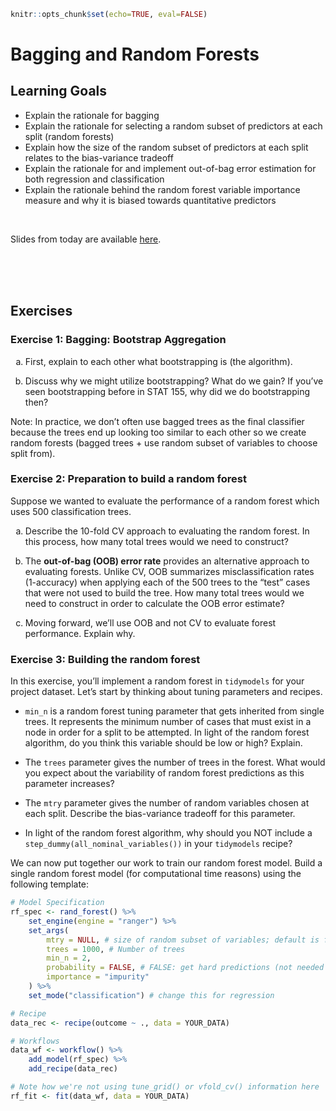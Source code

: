 ```r
knitr::opts_chunk$set(echo=TRUE, eval=FALSE)
```

# Bagging and Random Forests

## Learning Goals {-}

- Explain the rationale for bagging
- Explain the rationale for selecting a random subset of predictors at each split (random forests)
- Explain how the size of the random subset of predictors at each split relates to the bias-variance tradeoff
- Explain the rationale for and implement out-of-bag error estimation for both regression and classification
- Explain the rationale behind the random forest variable importance measure and why it is biased towards quantitative predictors

<br>

Slides from today are available [here](https://docs.google.com/presentation/d/13PF2fQMoqEt4HmeDmgKMwwtPsyrKbmt79eyYVrssklU/edit?usp=sharing).



<br><br><br>



## Exercises {-}

### Exercise 1: Bagging: Bootstrap Aggregation {-}

a. First, explain to each other what bootstrapping is (the algorithm). 

b. Discuss why we might utilize bootstrapping? What do we gain? If you've seen bootstrapping before in STAT 155, why did we do bootstrapping then?

Note: In practice, we don't often use bagged trees as the final classifier because the trees end up looking too similar to each other so we create random forests (bagged trees + use random subset of variables to choose split from). 



### Exercise 2: Preparation to build a random forest {-}

Suppose we wanted to evaluate the performance of a random forest which uses 500 classification trees.

a. Describe the 10-fold CV approach to evaluating the random forest. In this process, how many total trees would we need to construct?

b. The **out-of-bag (OOB) error rate** provides an alternative approach to evaluating forests. Unlike CV, OOB summarizes misclassification rates (1-accuracy) when applying each of the 500 trees to the "test" cases that were not used to build the tree. How many total trees would we need to construct in order to calculate the OOB error estimate?

c. Moving forward, we'll use OOB and not CV to evaluate forest performance. Explain why.



### Exercise 3: Building the random forest {-}

In this exercise, you'll implement a random forest in `tidymodels` for your project dataset. Let's start by thinking about tuning parameters and recipes.

- `min_n` is a random forest tuning parameter that gets inherited from single trees. It represents the minimum number of cases that must exist in a node in order for a split to be attempted. In light of the random forest algorithm, do you think this variable should be low or high? Explain.

- The `trees` parameter gives the number of trees in the forest. What would you expect about the variability of random forest predictions as this parameter increases?

- The `mtry` parameter gives the number of random variables chosen at each split. Describe the bias-variance tradeoff for this parameter.

- In light of the random forest algorithm, why should you NOT include a `step_dummy(all_nominal_variables())` in your `tidymodels` recipe?

We can now put together our work to train our random forest model. Build a single random forest model (for computational time reasons) using the following template:

```r
# Model Specification
rf_spec <- rand_forest() %>%
    set_engine(engine = "ranger") %>% 
    set_args(
        mtry = NULL, # size of random subset of variables; default is floor(sqrt(number of total predictors))
        trees = 1000, # Number of trees
        min_n = 2,
        probability = FALSE, # FALSE: get hard predictions (not needed for regression)
        importance = "impurity"
    ) %>%
    set_mode("classification") # change this for regression

# Recipe
data_rec <- recipe(outcome ~ ., data = YOUR_DATA)

# Workflows
data_wf <- workflow() %>%
    add_model(rf_spec) %>%
    add_recipe(data_rec)

# Note how we're not using tune_grid() or vfold_cv() information here
rf_fit <- fit(data_wf, data = YOUR_DATA)
```

